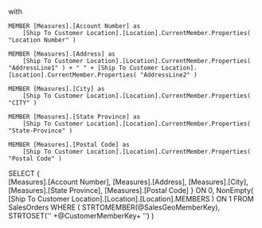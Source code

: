 ﻿with

	MEMBER [Measures].[Account Number] as
		[Ship To Customer Location].[Location].CurrentMember.Properties( "Location Number" )	

	MEMBER [Measures].[Address] as
		[Ship To Customer Location].[Location].CurrentMember.Properties( "AddressLine1" ) + " " + [Ship To Customer Location].[Location].CurrentMember.Properties( "AddressLine2" )

	MEMBER [Measures].[City] as
		[Ship To Customer Location].[Location].CurrentMember.Properties( "CITY" )
		
	MEMBER [Measures].[State Province] as
		[Ship To Customer Location].[Location].CurrentMember.Properties( "State-Province" )	
		
	MEMBER [Measures].[Postal Code] as
		[Ship To Customer Location].[Location].CurrentMember.Properties( "Postal Code" )					

SELECT
{	
	[Measures].[Account Number],
	[Measures].[Address],
	[Measures].[City],
	[Measures].[State Province],
	[Measures].[Postal Code]
} ON 0,
NonEmpty(
	[Ship To Customer Location].[Location].[Location].MEMBERS
)
ON 1
FROM 
	SalesOrders
WHERE (
	STRTOMEMBER(@SalesGeoMemberKey),
	STRTOSET('' +@CustomerMemberKey+ '')
)